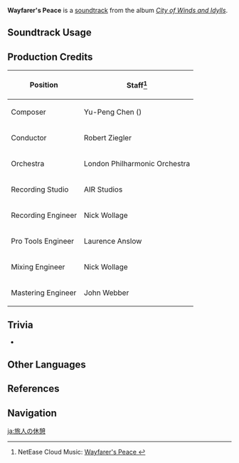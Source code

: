 {{Soundtrack Infobox
|image          = City of Winds and Idylls.png
|album          = City of Winds and Idylls
|disc           = 2
|number         = 36
|featured       =
|featured2      =
|featured3      =
|featured_disc  =
|featured_disc2 =
|featured_disc3 =
|youtube_id     = exUhX0I_3nA
|spotify_id     = 3I1ZkLKgGK62hWchqupU0c
|previous       = Stealing Words of the Moon
|next           = Wind-Washed Mountains
}}
'''Wayfarer's Peace''' is a [[soundtrack]] from the album ''[[City of Winds and Idylls]]''.

==Soundtrack Usage==
{{Soundtrack Usage
|location = Mondstadt//day
}}

==Production Credits==
{| class="wikitable"
! Position
! Staff<ref>NetEase Cloud Music: [https://music.163.com/#/song?id=1481390642 Wayfarer's Peace {{zh|旅人的暂歇}}]</ref>
|-
! Composer
| Yu-Peng Chen ({{zh|陈致逸}})
|-
! Conductor
| Robert Ziegler
|-
! Orchestra
| London Philharmonic Orchestra
|-
! Recording Studio
| AIR Studios
|-
! Recording Engineer
| Nick Wollage
|-
! Pro Tools Engineer
| Laurence Anslow
|-
! Mixing Engineer
| Nick Wollage
|-
! Mastering Engineer
| John Webber
|}

==Trivia==
* {{Transclude|Cold Night|ColdNightTheme|section=1}}

==Other Languages==
{{Other Languages
|en      = Wayfarer's Peace
|zhs     = 旅人的暂歇
|zhs_rm  = Lǚrén de Zànxiē
|zht     = 旅人的暫歇
|zht_rm  = Lǚrén de Zhànxiē
|zh_tl   = 
|ja      = 旅人の休憩
|ja_rm   = Tabibito no Kyuukei
|ja_tl   = 
}}

==References==
{{Reflist}}

==Navigation==
{{Soundtrack Navbox|City of Winds and Idylls}}

[[ja:旅人の休憩]]